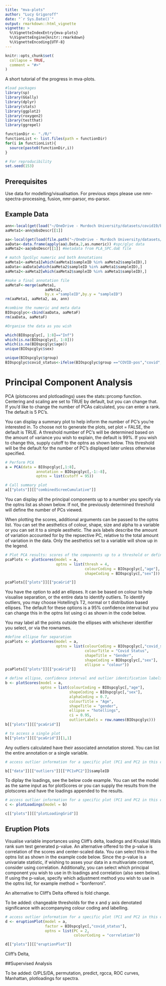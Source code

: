 ```yaml
---
title: "mva-plots"
author: "Lucy Grigoroff"
date: "`r Sys.Date()`"
output: rmarkdown::html_vignette
vignette: >
  %\VignetteIndexEntry{mva-plots}
  %\VignetteEngine{knitr::rmarkdown}
  %\VignetteEncoding{UTF-8}
---
```


```r
knitr::opts_chunk$set(
  collapse = TRUE,
  comment = "#>"
)
```

A short tutorial of the progress in mva-plots. 

```r
#load packages
library(sp)
library(GGally)
library(dplyr)
library(stats)
library(ggplot2)
library(roxygen2)
library(testthat)
library(ggrepel)

functionDir <- "./R/"
functionList <- list.files(path = functionDir)
for(i in functionList){
  source(paste0(functionDir,i))
}
```

```r
# For reproducibility
set.seed(153)
```

## Prerequisites
Use data for modelling/visualisation. For previous steps please use nmr-spectra-processing, fusion, nmr-parsor, ms-parsor.

## Example Data
```r
ann<-local(get(load("~/OneDrive - Murdoch University/datasets/covid19/bioGune/dataElements/covid19_bioGune_PLA_ANN.daE")))
aaMeta1<-ann@obsDescr[[1]]

aa<-local(get(load(file.path("~/OneDrive - Murdoch University/datasets/covid19/bioGune/dataElements/covid19_bioGune_PLA_SPC.daE"))))
aaData<-data.frame(apply(aa@.Data,2,as.numeric)) #spc/glyc data
aaMeta2<-aa@obsDescr[[1]] #metadata from PLA_SPC.daE file

# match SpcGlyc numeric and both Annotations
aaMeta1<-aaMeta1[which(aaMeta1$sampleID %in% aaMeta2$sampleID),]
aaData<-aaData[which(aaMeta2$sampleID %in% aaMeta1$sampleID),]
aaMeta2<-aaMeta2[which(aaMeta2$sampleID %in% aaMeta1$sampleID),]

#make a final annotation file
aaMetaF<-merge(aaMeta1,
                  aaMeta2,
                  by.x ="sampleID",by.y = "sampleID")
rm(aaMeta1, aaMeta2, aa, ann)

#combine the numeric and meta data
BIOspcglyc<-cbind(aaData, aaMetaF)
rm(aaData, aaMetaF)

#Organise the data as you wish 

which(BIOspcglyc[, 1:8]=="Inf")
which(is.na(BIOspcglyc[, 1:8]))
which(is.na(BIOspcglyc$age))
unique(BIOspcglyc$sex)

unique(BIOspcglyc$group)
BIOspcglyc$covid_status<-ifelse(BIOspcglyc$group =="COVID-pos","covid", ifelse(BIOspcglyc$group=="preCOVID","control", "control"))
```

# Principal Component Analysis

PCA (plotscores and plotloadings) uses the stats::prcomp function. Centering and scaling are set to TRUE by default, but you can change that. If you'd like to change the number of PCAs calculated, you can enter a rank. The default is 5 PC's. 

You can display a summary plot to help inform the number of PC's you're interested in. To choose not to generate the plots, set plot = FALSE, the default is TRUE. A threshold number of PC's will be determined based on the amount of variance you wish to explain, the default is 99%. If you wish to change this, supply cutoff to the optns as shown below. This threshold will be the default for the number of PC's displayed later unless otherwise specified. 

```r
# Perform PCA
a = PCA(data = BIOspcglyc[,1:8], 
              annotation = BIOspcglyc[,-1:-8],
              optns = list(cutoff = 95))

# Call summary plot
a[["plots"]][["combinedScreeCumulative"]]
```

You can display all the principal components up to a number you specify via the optns list as shown below. If not, the previously determined threshold will define the number of PCs viewed. 

When plotting the scores, additional arguments can be passed to the optns list. You can set the aesthetics of colour, shape, size and alpha to a variable or you can set it to a simple aesthetic. The axis labels describe the amount of variation accounted for by the repsective PC, relative to the total amount of variation in the data. Only the aesthetics set to a variable will show up in the legend. 

```r
# Plot PCA results: scores of the components up to a threshold or defined number
pcaPlots <- plotScores(model = a, 
                       optns = list(thresh = 4,
                                    colourCoding = BIOspcglyc[,"age"], 
                                    shapeCoding = BIOspcglyc[,"sex"]))

pcaPlots[["plots"]][["pcaGrid"]]
```

You have the option to add an ellipses. It can be based on colour to help visualise separation, or the entire data to identify outliers. To identify outliers, you may choose Hotelling's T2, normal or t distribution based ellipses. The default for these options is a 95% confidence interval but you can change this in the optns list using ci as shown in the code below. 

You may label all the points outside the ellipses with whichever identifier you select, or via the rownames. 

```r
#define ellipse for separation
pcaPlots <- plotScores(model = a, 
                       optns = list(colourCoding = BIOspcglyc[,"covid_status"], 
                                    colourTitle = "Covid Status",
                                    shapeTitle = "Gender",
                                    shapeCoding = BIOspcglyc[,"sex"], 
                                    ellipse = "colour"))
pcaPlots[["plots"]][["pcaGrid"]]

# define ellipse, confidence interval and outlier identification labels
b <- plotScores(model = a, 
                optns = list(colourCoding = BIOspcglyc[,"age"], 
                             shapeCoding = BIOspcglyc[,"sex"],
                             alphaCoding = 0.7,
                             colourTitle = "Age",
                             shapeTitle = "gender",
                             ellipse = "hotellings", 
                             ci = 0.95,
                             outlierLabels = row.names(BIOspcglyc)))
b[["plots"]][["pcaGrid"]]

# to access a single plot
b[["plots"]][["pcaGrid"]][1,1]

```

Any outliers calculated have their associated annotation stored. You can list the entire annotation or a single variable. 

```r
# access outlier information for a specific plot (PC1 and PC2 in this case), choosing to display only sampleID:

b[["data"]][["outliers"]][["PC1vPC2"]]$sampleID
```

To diplay the loadings, see the below code example. You can set the model as the same input as for plotScores or you can supply the results from the plotscores and have the loadings appended to the results. 

```r
# access outlier information for a specific plot (PC1 and PC2 in this case), choosing to display only sampleID:
c <- plotLoadings(model = b)

c[["plots"]][["plotLoadingGrid"]]
```

## Eruption Plots

Visualise variable importances using Cliff's delta, loadings and Kruskal Walis rank sum test generated p-value. An alternative offered to the p-value is correlation of the scores and center-scaled data. You can select this in the optns list as shown in the example code below. Since the p-value is a univariate statistic, if wishing to asses your data in a multivariate context, consider using correlation. Additionally, you can select which principal component you wish to use in th loadings and correlation (also seen below). If using the p-value, specify which adjustment method you wish to use in the optns list, for example method = "bonferroni".

An alternative to Cliff's Delta offered is fold change. 

To be added: changeable thresholds for the x and y axis denotated significance with accompanying colour coding and labelling. 

```r
# access outlier information for a specific plot (PC1 and PC2 in this case), choosing to display only sampleID:
d <- eruptionPlot(model = a, 
                  factor = BIOspcglyc[,"covid_status"], 
                  optns = list(PC = 2, 
                               colourCoding = "correlation"))

d[["plots"]][["eruptionPlot"]]
```

Cliff's Delta, 

##Supervised Analysis

To be added: O/PLS/DA, permutation, predict, rgcca, ROC curves, Manhattan, plotloadings for spectra. 

